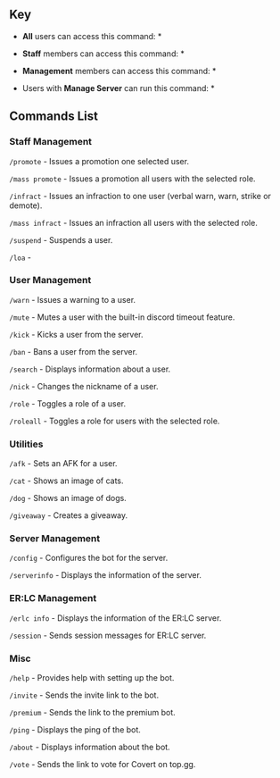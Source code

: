 ## Key

* **All** users can access this command: \*

* **Staff** members can access this command: \*

* **Management** members can access this command: \*

* Users with **Manage Server** can run this command: \*

## Commands List

### Staff Management

`/promote`  - Issues a promotion one selected user.

`/mass promote` - Issues a promotion all users with the selected role.

`/infract` - Issues an infraction to one user (verbal warn, warn, strike or demote).

`/mass infract` - Issues an infraction all users with the selected role.

`/suspend` - Suspends a user.

`/loa` -&#x20;

### User Management

`/warn` - Issues a warning to a user.

&#x20;`/mute` - Mutes a user with the built-in discord timeout feature.

&#x20;`/kick` - Kicks a user from the server.

&#x20;`/ban` - Bans a user from the server.

&#x20;`/search` - Displays information about a user.

&#x20;`/nick` - Changes the nickname of a user.

&#x20;`/role` - Toggles a role of a user.

&#x20;`/roleall` - Toggles a role for users with the selected role.

### Utilities

`/afk` - Sets an AFK for a user.

&#x20;`/cat` - Shows an image of cats.

&#x20;`/dog` - Shows an image of dogs.

&#x20;`/giveaway` - Creates a giveaway.

### Server Management

`/config` - Configures the bot for the server.

&#x20;`/serverinfo` - Displays the information of the server.

### ER:LC Management

`/erlc info` - Displays the information of the ER:LC server.

&#x20;`/session` - Sends session messages for ER:LC server.

### Misc

`/help` - Provides help with setting up the bot.

&#x20;`/invite` - Sends the invite link to the bot.

&#x20;`/premium` - Sends the link to the premium bot.

&#x20;`/ping` - Displays the ping of the bot.

&#x20;`/about` - Displays information about the bot.

&#x20;`/vote`  - Sends the link to vote for Covert on top.gg.